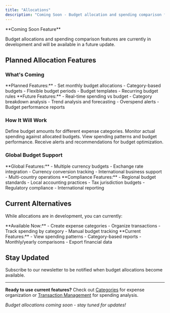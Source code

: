 ```yaml
---
title: "Allocations"
description: "Coming Soon - Budget allocation and spending comparison features"
---
```


<Warning>
**Coming Soon Feature**

Budget allocations and spending comparison features are currently in development and will be available in a future update.
</Warning>

## Planned Allocation Features

### What's Coming

<CardGroup cols={2}>
  <Card title="Budget Setting" icon="target">
    **Planned Features:**
    - Set monthly budget allocations
    - Category-based budgets
    - Flexible budget periods
    - Budget templates
    - Recurring budget rules
  </Card>
  
  <Card title="Spending Analysis" icon="chart-pie">
    **Future Features:**
    - Real-time spending vs budget
    - Category breakdown analysis
    - Trend analysis and forecasting
    - Overspend alerts
    - Budget performance reports
  </Card>
</CardGroup>

### How It Will Work

<Steps>
  <Step title="Set Budget Allocations">
    Define budget amounts for different expense categories.
  </Step>
  
  <Step title="Track Spending">
    Monitor actual spending against allocated budgets.
  </Step>
  
  <Step title="Compare & Analyze">
    View spending patterns and budget performance.
  </Step>
  
  <Step title="Get Insights">
    Receive alerts and recommendations for budget optimization.
  </Step>
</Steps>

### Global Budget Support

<AccordionGroup>
  <Accordion title="Multi-Currency Support">
    **Global Features:**
    - Multiple currency budgets
    - Exchange rate integration
    - Currency conversion tracking
    - International business support
    - Multi-country operations
  </Accordion>
  
  <Accordion title="Regional Compliance">
    **Compliance Features:**
    - Regional budget standards
    - Local accounting practices
    - Tax jurisdiction budgets
    - Regulatory compliance
    - International reporting
  </Accordion>
</AccordionGroup>

## Current Alternatives

While allocations are in development, you can currently:

<CardGroup cols={2}>
  <Card title="Category Management" icon="folder">
    **Available Now:**
    - Create expense categories
    - Organize transactions
    - Track spending by category
    - Manual budget tracking
  </Card>
  
  <Card title="Transaction Analysis" icon="chart-bar">
    **Current Features:**
    - View spending patterns
    - Category-based reports
    - Monthly/yearly comparisons
    - Export financial data
  </Card>
</CardGroup>

## Stay Updated

<Card title="Get Notified" icon="bell" href="https://ai2fin.com/newsletter" horizontal>
Subscribe to our newsletter to be notified when budget allocations become available.
</Card>

---

**Ready to use current features?** Check out [Categories](/features/categories) for expense organization or [Transaction Management](/guides/transaction-management) for spending analysis.

*Budget allocations coming soon - stay tuned for updates!*



